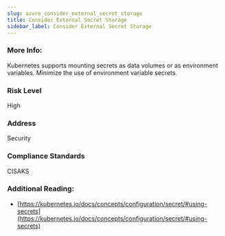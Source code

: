 ```yaml
---
slug: azure_consider_external_secret_storage
title: Consider External Secret Storage
sidebar_label: Consider External Secret Storage
---
```


### More Info:

Kubernetes supports mounting secrets as data volumes or as environment variables. Minimize the use of environment variable secrets.

### Risk Level

High

### Address

Security

### Compliance Standards

CISAKS

### Additional Reading:

- [https://kubernetes.io/docs/concepts/configuration/secret/#using-secrets](https://kubernetes.io/docs/concepts/configuration/secret/#using-secrets) 

